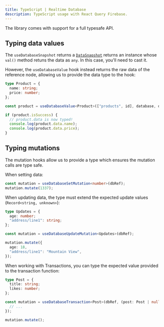 ```yaml
---
title: TypeScript | Realtime Database
description: TypeScript usage with React Query Firebase.
---
```


The library comes with support for a full typesafe API.

## Typing data values

The `useDatabaseSnapshot` returns a [`DataSnapshot`](https://firebase.google.com/docs/reference/js/database.datasnapshot.md#datasnapshotforeach)
returns an instance whose `val()` method retuns the data as `any`. In this case, you'll need to cast it.

However, the `useDatabaseValue` hook instead returns the raw data of the reference node, allowing us to
provide the data type to the hook:

```ts
type Product = {
  name: string;
  price: number;
};

const product = useDatabaseValue<Product>(["products", id], database, dbRef);

if (product.isSuccess) {
  // product.data is now typed!
  console.log(product.data.name);
  console.log(product.data.price);
}
```

## Typing mutations

The mutation hooks allow us to provide a type which ensures the mutation calls are type safe.

When setting data:

```ts
const mutation = useDatabaseSetMutation<number>(dbRef);
mutation.mutate(1337);
```

When updating data, the type must extend the expected update values (`Record<string, unknown>`):

```ts
type Updates = {
  age: number;
  "address/line1": string;
};

const mutation = useDatabaseUpdateMutation<Updates>(dbRef);

mutation.mutate({
  age: 18,
  "address/line1": "Mountain View",
});
```

When working with Transactions, you can type the expected value provided to the transaction function:

```ts
type Post = {
  title: string;
  likes: number;
};

const mutation = useDatabaseTransaction<Post>(dbRef, (post: Post | null) => {
  // ...
});

mutation.mutate();
```
